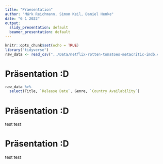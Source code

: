```yaml
---
title: "Praesentation"
author: "Márk Reichmann, Simon Keil, Daniel Henke"
date: "6 1 2022"
output:
  slidy_presentation: default
  beamer_presentation: default
---
```


```r
knitr::opts_chunk$set(echo = TRUE)
library("tidyverse")
raw_data <- read_csv("../Data/netflix-rotten-tomatoes-metacritic-imdb.csv")
```

# Präsentation :D

```r
raw_data %>%
  select(Title, `Release Date`, Genre, `Country Availability`)
```



# Präsentation :D

test test


# Präsentation :D

test test



